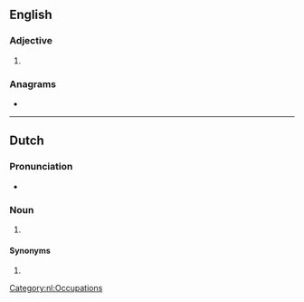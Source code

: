 ==English==

===Adjective===
{{head|en|adjective superlative form}}

# {{en-superlative of|arty}}

===Anagrams===
* {{anagrams|en|artiste|attires|iratest|ratites|striate|tastier}}

----

==Dutch==

===Pronunciation===
* {{audio|Nl-artiest.ogg|Audio|lang=nl}}

===Noun===
{{nl-noun|m|-en|artiestje|f=artieste}}

# {{def|[[artist]]}}

====Synonyms====
# {{l|nl|kunstenaar}}

[[Category:nl:Occupations]]